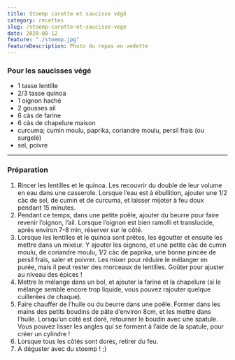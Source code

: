 ```yaml
---
title: Stoemp carotte et saucisse végé
category: recettes
slug: /stoemp-carotte-et-saucisse-vege
date: 2020-08-12
feature: "./stoemp.jpg"
featureDescription: Photo du repas en vedette
---
```


<Ingredients>

### Pour les saucisses végé

- 1 tasse lentille
- 2/3 tasse quinoa
- 1 oignon haché
- 2 gousses ail
- 6 càs de farine
- 6 càs de chapelure maison
- curcuma; cumin moulu, paprika, coriandre moulu, persil frais (ou surgelé)
- sel, poivre

</Ingredients>

---

### Préparation

1. Rincer les lentilles et le quinoa. Les recouvrir du double de leur volume en
eau dans une casserole. Lorsque l’eau est à ébullition, ajouter une 1/2
càc de sel, de cumin et de curcuma, et laisser mijoter à feu doux
pendant 15 minutes.
2. Pendant ce temps, dans une petite poêle, ajouter du beurre pour faire revenir
l’oignon, l’ail. Lorsque l’oignon est bien ramolli et translucide, après environ 7-8 min, réserver sur le côté.
3. Lorsque les lentilles et le quinoa sont prêtes, les égoutter et ensuite les
mettre dans un mixeur. Y ajouter les oignons, et une petite càc de cumin moulu, de coriandre moulu, 1/2 càc de paprika, une bonne pincée de
persil frais, saler et poivrer. Les mixer pour réduire le mélanger en
purée, mais il peut rester des morceaux de lentilles. Goûter pour
ajuster au niveau des épices !
4. Mettre le mélange dans un bol, et ajouter la farine et la chapelure (si le
mélange semble encore trop liquide, vous pouvez rajouter quelque
cuillerées de chaque).
5. Faire chauffer de l’huile ou du beurre dans une poêle. Former dans les mains
des petits boudins de pâte d’environ 8cm, et les mettre dans l’huile.
Lorsqu’un coté est doré, retourner le boudin avec une spatule. Vous
pouvez lisser les angles qui se forment à l’aide de la spatule, pour
créer un cylindre !
6. Lorsque tous les côtés sont dorés, retirer du feu.
7. A déguster avec du stoemp ! ;)

